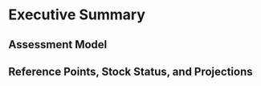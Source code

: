 # Executive Summary {#sec-exec-sum}

<!--- Where possible, the executive summary should paraphrase the shared content of the body of the report to minimize redundancy.--->

## Assessment Model

<!-- Include a short statement describing the assessment model used for the current management cycle and any data updates. -->

## Reference Points, Stock Status, and Projections

<!-- Short summary of reference points, stock status, and projections. When using `asar`, tables of reference points and projections will be automatically generated. -->


